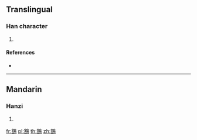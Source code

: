 {{character info/new}}
==Translingual==

===Han character===
{{Han char|rn=196|rad=鳥|as=10|sn=21|four=37627|canj=JRHAF,XJRHA}}

# {{defn|Han|sort=鳥10}}

====References====
* {{Han ref|kx=1496.250|dkj=47191|dj=2026.160|hdz=74653.140|uh=9DB7|ud=40375|bh=F6B2|bd=63154}}

----

==Mandarin==

===Hanzi===
{{cmn-hanzi|pin=[[xià]] ([[xia4]])|wg=hsia<sup>4</sup>}}

# {{defn|lang=cmn|sort=鳥10}}

[[fr:鶷]]
[[pl:鶷]]
[[th:鶷]]
[[zh:鶷]]